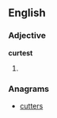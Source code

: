 ==English==

===Adjective===
'''curtest'''

# {{superlative of|[[curt]]}}

===Anagrams===
* [[cutters#English|cutters]]